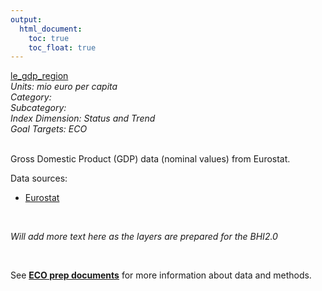 ```yaml
---
output:
  html_document:
    toc: true
    toc_float: true
---
```


[le_gdp_region](https://github.com/OHI-Science/bhi/blob/master/baltic/layers/le_gdp_region_bhi2015.csv)\
*Units: mio euro per capita*\
*Category:*\
*Subcategory:*\
*Index Dimension: Status and Trend*\
*Goal Targets: ECO*\
<br>

Gross Domestic Product (GDP) data (nominal values) from Eurostat.



Data sources:



- [Eurostat](http://ec.europa.eu/eurostat/data/database?p_auth=EgN81qAf&p_p_id=estatsearchportlet_WAR_estatsearchportlet&p_p_lifecycle=1&p_p_state=maximized&p_p_mode=view&_estatsearchportlet_WAR_estatsearchportlet_action=search&text=nama_10r_3gdp)



<br>

*Will add more text here as the layers are prepared for the BHI2.0*

<br>

See [**ECO prep documents**](https://github.com/OHI-Science/bhi-1.0-archive/blob/draft/baltic2015/prep/ECO/eco_prep.md) for more information about data and methods.

<br>

